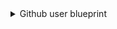 <details>
<summary>Github user blueprint</summary>

```json showLineNumbers
{
  "identifier": "githubUser",
  "title": "GitHub User",
  "icon": "Microservice",
  "schema": {
    "properties": {
      "email": {
        "title": "Email",
        "type": "string"
      }
    },
    "required": []
  },
  "mirrorProperties": {},
  "calculationProperties": {},
  "aggregationProperties": {},
  "relations": {}
}

```
</details>
